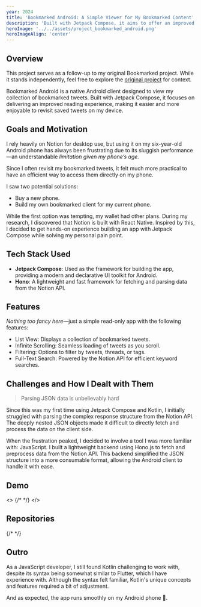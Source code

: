 ```yaml
---
year: 2024
title: 'Bookmarked Android: A Simple Viewer for My Bookmarked Content'
description: 'Built with Jetpack Compose, it aims to offer an improved reading experience on my laggy phone.'
heroImage: '../../assets/project_bookmarked_android.png'
heroImageAlign: 'center'
---
```



## Overview

This project serves as a follow-up to my original Bookmarked project. While it stands independently, feel free to explore the [original project](/projects/bookmarked) for context.

Bookmarked Android is a native Android client designed to view my collection of bookmarked tweets. Built with Jetpack Compose, it focuses on delivering an improved reading experience, making it easier and more enjoyable to revisit saved tweets on my device.

## Goals and Motivation

I rely heavily on Notion for desktop use, but using it on my six-year-old Android phone has always been frustrating due to its sluggish performance—an understandable _limitation given my phone’s age._

Since I often revisit my bookmarked tweets, it felt much more practical to have an efficient way to access them directly on my phone.

I saw two potential solutions:

- Buy a new phone.
- Build my own bookmarked client for my current phone.

While the first option was tempting, my wallet had other plans. During my research, I discovered that Notion is built with React Native. Inspired by this, I decided to get hands-on experience building an app with Jetpack Compose while solving my personal pain point.

## Tech Stack Used

- **Jetpack Compose**: Used as the framework for building the app, providing a modern and declarative UI toolkit for Android.
- **Hono**: A lightweight and fast framework for fetching and parsing data from the Notion API.

## Features

_Nothing too fancy here_—just a simple read-only app with the following features:

- List View: Displays a collection of bookmarked tweets.
- Infinite Scrolling: Seamless loading of tweets as you scroll.
- Filtering: Options to filter by tweets, threads, or tags.
- Full-Text Search: Powered by the Notion API for efficient keyword searches.

## Challenges and How I Dealt with Them

> Parsing JSON data is unbelievably hard

Since this was my first time using Jetpack Compose and Kotlin, I initially struggled with parsing the complex response structure from the Notion API. The deeply nested JSON objects made it difficult to directly fetch and process the data on the client side.

When the frustration peaked, I decided to involve a tool I was more familiar with: JavaScript. I built a lightweight backend using Hono.js to fetch and preprocess data from the Notion API. This backend simplified the JSON structure into a more consumable format, allowing the Android client to handle it with ease.

## Demo

<>
  {/* <TweetCard tweetId='1847967261589639599' />
<TweetCard tweetId='1847968430248316939' class='mt-8' /> */}
</>

## Repositories

<div className='not-prose space-y-4'>
  {/* <GithubCard owner='mahesh-gfx' repository='FlowLab-Prototype' />
  <GithubCard owner='mahesh-gfx' repository='BonkedIn' /> */}
</div>

## Outro

As a JavaScript developer, I still found Kotlin challenging to work with, despite its syntax being somewhat similar to Flutter, which I have experience with. Although the syntax felt familiar, Kotlin's unique concepts and features required a bit of adjustment.

And as expected, the app runs smoothly on my Android phone 🥳.
